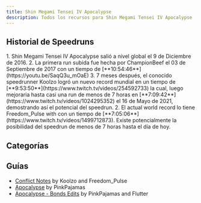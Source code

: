 ```yaml
---
title: Shin Megami Tensei IV Apocalypse
description: Todos los recursos para Shin Megami Tensei IV Apocalypse
---
```



<DocsHero 
    content="Shin Megami Tensei IV: Apocalypse continuación de Shin megami tensei IV."
    srcUrl={cover}
    alt="Shin Megami Tensei IV: Apocalypse  Cover"
/>

<LinkCard title="Leaderboards" href="https://www.speedrun.com/shin_megami_tensei_iv_apocalypse" description="Ver mas runs en Speedrun.com"/>

## Historial de Speedruns
<Steps>
1. Shin Megami Tensei IV Apocalypse salió a nivel global el 9 de Diciembre de 2016.
2. La primera run subida fue hecha por ChampionBeef el 03 de Septiembre de 2017 con un tiempo de [**10:54:46**](https://youtu.be/SaqQ3u_mOaE)
3. 7 meses después, el conocido speedrunner Koolzo logró un nuevo record mundial en un tiempo de [**9:53:50**](https://www.twitch.tv/videos/254592733) la cual, luego mejoraria hasta casi una run de menos de 7 horas en [**7:09:42**](https://www.twitch.tv/videos/1024295352) el 16 de Mayo de 2021, demostrando así el potencial del speedrun.
2. El actual world record lo tiene Freedom_Pulse with con un tiempo de [**7:05:06**](https://www.twitch.tv/videos/1499712873). Existe potencialmente la posibilidad del speedrun de menos de 7 horas hasta el día de hoy.
</Steps>

## Categorías
<CardGrid>
        <Card title="Conflict"></Card>
        <Card title="Apocalypse"></Card>
</CardGrid>

## Guías
- [Conflict Notes](https://docs.google.com/document/d/1JNsvUBYJtusZL-dHeoJwhoC5D8T40okv7BXMrOQLVu8/edit?usp=sharing) by Koolzo and Freedom_Pulse
- [Apocalypse](https://docs.google.com/document/d/16WK4UA59cV94tNJj3QJHqvyv5BSQqcbzhUd38CBCqsQ/edit?usp=sharing) by PinkPajamas
- [Apocalypse - Bonds Edits](https://docs.google.com/document/d/1cjlJ5P5uAnwvaWMdTHBD4hNVtdX93mm2H5OHZVFGavg/edit?usp=sharing) by PinkPajamas and Flutter